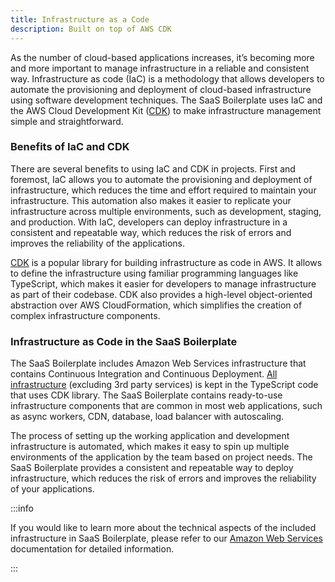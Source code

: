 ```yaml
---
title: Infrastructure as a Code
description: Built on top of AWS CDK
---
```


As the number of cloud-based applications increases, it’s becoming more and more important to manage infrastructure in a
reliable and consistent way. Infrastructure as code (IaC) is a methodology that allows developers to automate the
provisioning and deployment of cloud-based infrastructure using software development techniques. The SaaS Boilerplate
uses IaC and the AWS Cloud Development Kit ([CDK](https://docs.aws.amazon.com/cdk/index.html)) to make infrastructure
management simple and straightforward.

### Benefits of IaC and CDK

There are several benefits to using IaC and CDK in projects. First and foremost, IaC allows you to automate the
provisioning and deployment of infrastructure, which reduces the time and effort required to maintain your
infrastructure. This automation also makes it easier to replicate your infrastructure across multiple environments,
such as development, staging, and production. With IaC, developers can deploy infrastructure in a consistent and
repeatable way, which reduces the risk of errors and improves the reliability of the applications.

[CDK](https://docs.aws.amazon.com/cdk/index.html) is a popular library for building infrastructure as code in AWS. It
allows to define the infrastructure using familiar programming languages like TypeScript, which makes it easier for
developers to manage infrastructure as part of their codebase. CDK also provides a high-level object-oriented
abstraction over AWS CloudFormation, which simplifies the creation of complex infrastructure components.

### Infrastructure as Code in the SaaS Boilerplate

The SaaS Boilerplate includes Amazon Web Services infrastructure that contains Continuous Integration and
Continuous Deployment. [All infrastructure](/v2/introduction/architecture#system-architecture-diagram) (excluding 3rd
party services) is kept in the TypeScript code that uses CDK library. The SaaS Boilerplate contains ready-to-use
infrastructure components that are common in most web applications, such as async workers, CDN, database, load balancer
with autoscaling.


The process of setting up the working application and development infrastructure is automated, which makes it easy to
spin up multiple environments of the application by the team based on project needs. The SaaS Boilerplate provides a
consistent and repeatable way to deploy infrastructure, which reduces the risk of errors and improves the reliability
of your applications.

:::info

If you would like to learn more about the technical aspects of the included infrastructure in SaaS Boilerplate, please
refer to our [Amazon Web Services](../../aws) documentation for detailed information.

:::
